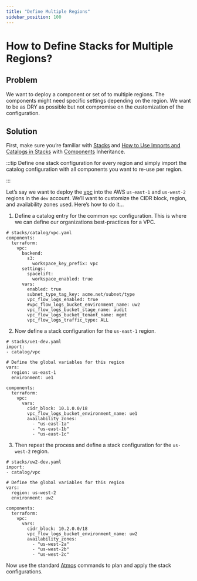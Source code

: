 ```yaml
---
title: "Define Multiple Regions"
sidebar_position: 100
---
```


# How to Define Stacks for Multiple Regions?

## Problem

We want to deploy a component or set of to multiple regions. The components might need specific settings depending on the region. We want to be as DRY as possible but not compromise on the customization of the configuration.

## Solution

First, make sure you’re familiar with [Stacks](/fundamentals/stacks) and [How to Use Imports and Catalogs in Stacks](/reference-architecture/how-to-guides/tutorials/how-to-use-imports-and-catalogs-in-stacks) with [Components](/components) Inheritance.

:::tip
Define one stack configuration for every region and simply import the catalog configuration with all components you want to re-use per region.

:::

Let’s say we want to deploy the [vpc](/components/library/aws/vpc/) into the AWS `us-east-1` and `us-west-2` regions in the `dev` account. We’ll want to customize the CIDR block, region, and availability zones used. Here’s how to do it...

1. Define a catalog entry for the common `vpc` configuration. This is where we can define our organizations best-practices for a VPC.

```
# stacks/catalog/vpc.yaml
components:
  terraform:
    vpc:
      backend:
        s3:
          workspace_key_prefix: vpc
      settings:
        spacelift:
          workspace_enabled: true
      vars:
        enabled: true
        subnet_type_tag_key: acme.net/subnet/type
        vpc_flow_logs_enabled: true
        #vpc_flow_logs_bucket_environment_name: uw2
        vpc_flow_logs_bucket_stage_name: audit
        vpc_flow_logs_bucket_tenant_name: mgmt
        vpc_flow_logs_traffic_type: ALL
```

2. Now define a stack configuration for the `us-east-1` region.

```
# stacks/ue1-dev.yaml
import:
- catalog/vpc

# Define the global variables for this region
vars:
  region: us-east-1
  environment: ue1

components:
  terraform:
    vpc:
      vars:
        cidr_block: 10.1.0.0/18
        vpc_flow_logs_bucket_environment_name: ue1
        availability_zones:
          - "us-east-1a"
          - "us-east-1b"
          - "us-east-1c"
```

3. Then repeat the process and define a stack configuration for the `us-west-2` region.

```
# stacks/uw2-dev.yaml
import:
- catalog/vpc

# Define the global variables for this region
vars:
  region: us-west-2
  environment: uw2

components:
  terraform:
    vpc:
      vars:
        cidr_block: 10.2.0.0/18
        vpc_flow_logs_bucket_environment_name: uw2
        availability_zones:
          - "us-west-2a"
          - "us-west-2b"
          - "us-west-2c"
```

Now use the standard [Atmos](/fundamentals/atmos) commands to plan and apply the stack configurations.


